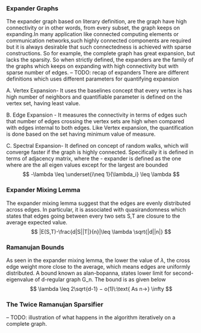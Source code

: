 
### Expander Graphs
  The expander graph based on literary definition, are the graph have high connectivity or in other words, from every subset, the graph keeps on expanding.In many application like connected computing elements or communication networks,such highly connected components are required but it is always desirable that such connectedness is achieved with sparse constructions. So for example, the complete graph has great expansion, but lacks the sparsity. So when strictly defined, the expanders are the family of the graphs which keeps on expanding with high connectivity but with sparse number of edges. 
-- TODO: recap of expanders
There are different definitions which uses different parameters for quantifying expansion

A. Vertex Expansion- It uses the baselines concept that every vertex is has high number of neighbors and quantifiable parameter is defined on the vertex set, having least value.

B. Edge Expansion - It measures the connectivity in terms of edges such that number of edges crossing the vertex sets are high when compared with edges internal to both edges. Like Vertex expansion, the quantification is done based on the set having minimum value of measure.

C. Spectral Expansion- It defined on concept of random walks, which will converge faster if the graph is highly connected. Specifically it is defined in terms of adjacency matrix, where the \Lambda- expander is defined as the one where are the all eigen values except for the largest are bounded 
$$
-\lambda \leq \underset{i\neq 1}{\lambda_i} \leq \lambda
$$ 

### Expander Mixing Lemma
  The expander mixing lemma suggest that the edges are evenly distributed across edges. In particular, it is associated with quasirandomness which states that edges going between every two sets S,T are closure to the average expected value.
$$
  |E(S,T)-\frac{d|S||T|}{n}|\leq \lambda \sqrt{|d||n|}
$$ 

### Ramanujan Bounds
  As seen in the expander mixing lemma, the lower the value of $\lambda$, the cross edge weight more close to the average, which means edges are uniformly distributed. A bound known as alan-bopanna, states lower limit for second-eigenvalue  of d-regular graph G_n. The bound is as given below
$$
    \lambda \leq 2\sqrt{d-1} − o(1)\:\text{ As n->} \infty
$$

### The Twice Ramanujan Sparsifier

-- TODO: illustration of what happens in the algorithm iteratively on a complete graph.